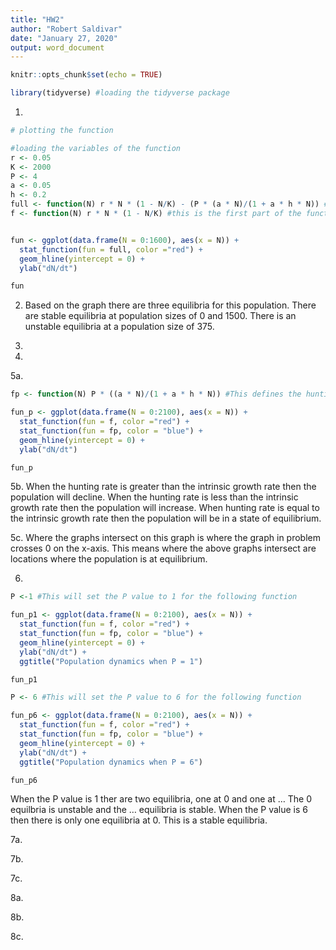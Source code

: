 ```yaml
---
title: "HW2"
author: "Robert Saldivar"
date: "January 27, 2020"
output: word_document
---
```


```r
knitr::opts_chunk$set(echo = TRUE)
```

```r
library(tidyverse) #loading the tidyverse package


```




1.
```r
# plotting the function

#loading the variables of the function
r <- 0.05
K <- 2000
P <- 4
a <- 0.05
h <- 0.2
full <- function(N) r * N * (1 - N/K) - (P * (a * N)/(1 + a * h * N)) # Here is defined the function
f <- function(N) r * N * (1 - N/K) #this is the first part of the function defined


fun <- ggplot(data.frame(N = 0:1600), aes(x = N)) +
  stat_function(fun = full, color ="red") +
  geom_hline(yintercept = 0) +
  ylab("dN/dt")

fun
```

2. 
Based on the graph there are three equilibria for this population. There are stable equilibria at population sizes of 0 and 1500. There is an unstable equilibria at a population size of 375.


3.



4.



5a.
```r

fp <- function(N) P * ((a * N)/(1 + a * h * N)) #This defines the hunting rate

fun_p <- ggplot(data.frame(N = 0:2100), aes(x = N)) +
  stat_function(fun = f, color ="red") +
  stat_function(fun = fp, color = "blue") +
  geom_hline(yintercept = 0) +
  ylab("dN/dt")

fun_p

```

5b.
When the hunting rate is greater than the intrinsic growth rate then the population will decline. When the hunting rate is less than the intrinsic growth rate then the population will increase. When hunting rate is equal to the intrinsic growth rate then the population will be in a state of equilibrium.

5c.
Where the graphs intersect on this graph is where the graph in problem crosses 0 on the x-axis. This means where the above graphs intersect are locations where the population is at equilibrium.

6.
```r
P <-1 #This will set the P value to 1 for the following function

fun_p1 <- ggplot(data.frame(N = 0:2100), aes(x = N)) +
  stat_function(fun = f, color ="red") +
  stat_function(fun = fp, color = "blue") +
  geom_hline(yintercept = 0) +
  ylab("dN/dt") +
  ggtitle("Population dynamics when P = 1")

fun_p1

P <- 6 #This will set the P value to 6 for the following function

fun_p6 <- ggplot(data.frame(N = 0:2100), aes(x = N)) +
  stat_function(fun = f, color ="red") +
  stat_function(fun = fp, color = "blue") +
  geom_hline(yintercept = 0) +
  ylab("dN/dt") +
  ggtitle("Population dynamics when P = 6")

fun_p6

```
When the P value is 1 ther are two equilibria, one at 0 and one at ... The 0 equilbria is unstable and the ... equilibria is stable. When the P value is 6 then there is only one equilibria at 0. This is a stable equilibria.


7a.


7b.

7c.

8a.

8b.

8c.
